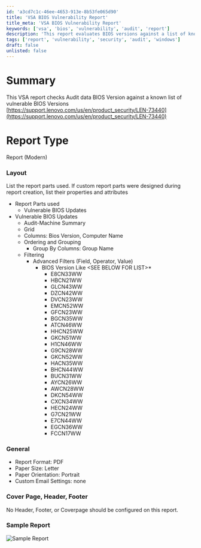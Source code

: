 ```yaml
---
id: 'a3cd7c1c-46ee-4653-913e-8b53fe065d90'
title: 'VSA BIOS Vulnerability Report'
title_meta: 'VSA BIOS Vulnerability Report'
keywords: ['vsa', 'bios', 'vulnerability', 'audit', 'report']
description: 'This report evaluates BIOS versions against a list of known vulnerable versions, providing a comprehensive analysis for system administrators to ensure their devices are secure. It includes detailed report parts, filtering options, and a sample report for reference.'
tags: ['report', 'vulnerability', 'security', 'audit', 'windows']
draft: false
unlisted: false
---
```

# Summary
This VSA report checks Audit data BIOS Version against a known list of vulnerable BIOS Versions  
[https://support.lenovo.com/us/en/product_security/LEN-73440](https://support.lenovo.com/us/en/product_security/LEN-73440)

# Report Type
Report (Modern)

### Layout
List the report parts used. If custom report parts were designed during report creation, list their properties and attributes

- Report Parts used
  - Vulnerable BIOS Updates
- Vulnerable BIOS Updates
  - Audit-Machine Summary
  - Grid
  - Columns: Bios Version, Computer Name
  - Ordering and Grouping
    - Group By Columns: Group Name
  - Filtering
    - Advanced Filters (Field, Operator, Value)
      - BIOS Version Like \<SEE BELOW FOR LIST>*
        - E8CN33WW
        - HBCN21WW
        - GLCN43WW
        - DZCN42WW
        - DVCN23WW
        - EMCN52WW
        - GFCN23WW
        - BGCN35WW
        - ATCN46WW
        - HHCN25WW
        - GKCN51WW
        - H1CN46WW
        - G9CN28WW
        - GKCN52WW
        - HACN35WW
        - BHCN44WW
        - BUCN31WW
        - AYCN26WW
        - AWCN28WW
        - DKCN54WW
        - CXCN34WW
        - HECN24WW
        - G7CN21WW
        - E7CN44WW
        - EGCN36WW
        - FCCN17WW

### General
- Report Format: PDF
- Paper Size: Letter
- Paper Orientation: Portrait
- Custom Email Settings: none

### Cover Page, Header, Footer
No Header, Footer, or Coverpage should be configured on this report.

### Sample Report
![Sample Report](../../../static/img/Lenovo-CVE-Vulnerability-Report/image_1.png)











